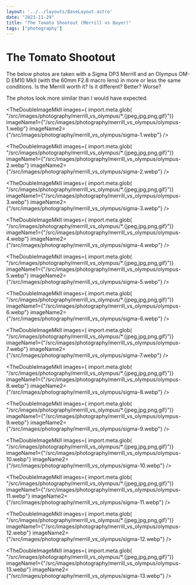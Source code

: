 ```yaml
---
layout: '../../layouts/BaseLayout.astro'
date: "2023-11-29"
title: "The Tomato Shootout (Merrill vs Bayer)"
tags: ["photography"]
---
```



<DummyComponent />


# The Tomato Shootout

The below photos are taken with a Sigma DP3 Merrill and an Olympus OM-D EM10 MkII (with the 60mm F2.8 macro lens) in more or less the same conditions. Is the Merrill worth it? Is it different? Better? Worse? 

The photos look more similar than I would have expected. 


<TheDoubleImageMkII images={ import.meta.glob(
    "/src/images/photography/merrill_vs_olympus/*.{jpeg,jpg,png,gif}")} imageName1={"/src/images/photography/merrill_vs_olympus/olympus-1.webp"} imageName2={"/src/images/photography/merrill_vs_olympus/sigma-1.webp"} />

<TheDoubleImageMkII images={ import.meta.glob(
    "/src/images/photography/merrill_vs_olympus/*.{jpeg,jpg,png,gif}")} imageName1={"/src/images/photography/merrill_vs_olympus/olympus-2.webp"} imageName2={"/src/images/photography/merrill_vs_olympus/sigma-2.webp"} />

<TheDoubleImageMkII images={ import.meta.glob(
    "/src/images/photography/merrill_vs_olympus/*.{jpeg,jpg,png,gif}")} imageName1={"/src/images/photography/merrill_vs_olympus/olympus-3.webp"} imageName2={"/src/images/photography/merrill_vs_olympus/sigma-3.webp"} />

<TheDoubleImageMkII images={ import.meta.glob(
    "/src/images/photography/merrill_vs_olympus/*.{jpeg,jpg,png,gif}")} imageName1={"/src/images/photography/merrill_vs_olympus/olympus-4.webp"} imageName2={"/src/images/photography/merrill_vs_olympus/sigma-4.webp"} />

<TheDoubleImageMkII images={ import.meta.glob(
    "/src/images/photography/merrill_vs_olympus/*.{jpeg,jpg,png,gif}")} imageName1={"/src/images/photography/merrill_vs_olympus/olympus-5.webp"} imageName2={"/src/images/photography/merrill_vs_olympus/sigma-5.webp"} />

<TheDoubleImageMkII images={ import.meta.glob(
    "/src/images/photography/merrill_vs_olympus/*.{jpeg,jpg,png,gif}")} imageName1={"/src/images/photography/merrill_vs_olympus/olympus-6.webp"} imageName2={"/src/images/photography/merrill_vs_olympus/sigma-6.webp"} />

<TheDoubleImageMkII images={ import.meta.glob(
    "/src/images/photography/merrill_vs_olympus/*.{jpeg,jpg,png,gif}")} imageName1={"/src/images/photography/merrill_vs_olympus/olympus-7.webp"} imageName2={"/src/images/photography/merrill_vs_olympus/sigma-7.webp"} />

<TheDoubleImageMkII images={ import.meta.glob(
    "/src/images/photography/merrill_vs_olympus/*.{jpeg,jpg,png,gif}")} imageName1={"/src/images/photography/merrill_vs_olympus/olympus-8.webp"} imageName2={"/src/images/photography/merrill_vs_olympus/sigma-8.webp"} />

<TheDoubleImageMkII images={ import.meta.glob(
    "/src/images/photography/merrill_vs_olympus/*.{jpeg,jpg,png,gif}")} imageName1={"/src/images/photography/merrill_vs_olympus/olympus-9.webp"} imageName2={"/src/images/photography/merrill_vs_olympus/sigma-9.webp"} />

<TheDoubleImageMkII images={ import.meta.glob(
    "/src/images/photography/merrill_vs_olympus/*.{jpeg,jpg,png,gif}")} imageName1={"/src/images/photography/merrill_vs_olympus/olympus-10.webp"} imageName2={"/src/images/photography/merrill_vs_olympus/sigma-10.webp"} />

<TheDoubleImageMkII images={ import.meta.glob(
    "/src/images/photography/merrill_vs_olympus/*.{jpeg,jpg,png,gif}")} imageName1={"/src/images/photography/merrill_vs_olympus/olympus-11.webp"} imageName2={"/src/images/photography/merrill_vs_olympus/sigma-11.webp"} />

<TheDoubleImageMkII images={ import.meta.glob(
    "/src/images/photography/merrill_vs_olympus/*.{jpeg,jpg,png,gif}")} imageName1={"/src/images/photography/merrill_vs_olympus/olympus-12.webp"} imageName2={"/src/images/photography/merrill_vs_olympus/sigma-12.webp"} />

<TheDoubleImageMkII images={ import.meta.glob(
    "/src/images/photography/merrill_vs_olympus/*.{jpeg,jpg,png,gif}")} imageName1={"/src/images/photography/merrill_vs_olympus/olympus-13.webp"} imageName2={"/src/images/photography/merrill_vs_olympus/sigma-13.webp"} />